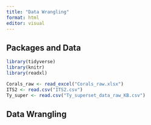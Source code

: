 ```yaml
---
title: "Data Wrangling"
format: html
editor: visual
---
```


## Packages and Data

```r
library(tidyverse)
library(knitr)
library(readxl)
```

```r
Corals_raw <- read_excel("Corals_raw.xlsx")
ITS2 <- read.csv("ITS2.csv")
Ty_super <- read.csv("Ty_superset_data_raw_KB.csv")
```

## Data Wrangling

